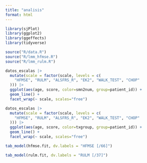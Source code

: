 ```yaml
---
title: "analisis"
format: html
---
```


```r
library(sjPlot)
library(ggplot2)
library(ggeffects)
library(tidyverse)
```

```r
source("R/data.R")
source("R/lmm_hfmse.R")
source("R/lmm_rulm.R")
```

```r
datos_escalas |>
  mutate(scale = factor(scale, levels = c(
    "HFMSE", "RULM", "ALSFRS_R", "EK2", "WALK_TEST", "CHOP"
  ))) |>
  ggplot(aes(age, score, color=smn2num, group=patient_id)) +
  geom_line() + 
  facet_wrap(~ scale, scales="free")
```

```r
datos_escalas |>
  mutate(scale = factor(scale, levels = c(
    "HFMSE", "RULM", "ALSFRS_R", "EK2", "WALK_TEST", "CHOP"
  ))) |>
  ggplot(aes(age, score, color=txgroup, group=patient_id)) +
  geom_line() + 
  facet_wrap(~ scale, scales="free")
```


```r
tab_model(hfmse.fit, dv.labels = "HFMSE [/66]")
```

```r
tab_model(rulm.fit, dv.labels = "RULM [/37]")
```